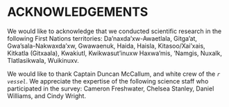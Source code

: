 <div id="refs"></div>

# ACKNOWLEDGEMENTS

We would like to acknowledge that we conducted scientific research in the following First Nations territories: Da'naxda'xw-Awaetlala, Gitga'at, Gwa'sala-Nakwaxda'xw, Gwawaenuk, Haida, Haisla, Kitasoo/Xai'xais, Kitkatla (Gitxaala), Kwakiutl, Kwikwasut'inuxw Haxwa'mis, 'Namgis, Nuxalk, Tlatlasikwala, Wuikinuxv.
  
We would like to thank Captain Duncan McCallum, and white crew of the *`r vessel`*. We appreciate the expertise of the following science staff who participated in the survey: Cameron Freshwater, Chelsea Stanley, Daniel Williams, and Cindy Wright.
\newpage
